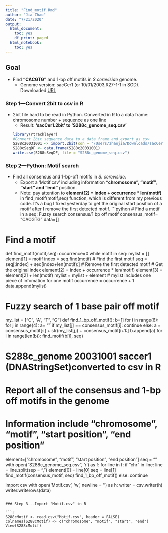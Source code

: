 ```yaml
---
title: "Find_motif.Rmd"
author: "Jia Zhao"
date: "7/21/2020"
output:
  html_document:
    toc: yes
    df_print: paged
  html_notebook:
    toc: yes
---
```

## Goal
* Find **"CACGTG"** and 1-bp off motifs in *S.cerevisiae* genome. 
  + Genome version: sacCer1 (or 10/01/2003,R27-1-1 in SGD). Downloaded [URL](http://hgdownload.soe.ucsc.edu/goldenPath/sacCer1/bigZips/)

### Step 1---Convert 2bit to csv in R
* 2bit file hard to be read in Python. Converted in R to a data frame: chromosome number + sequence as one line
  + Result: **'sacCer1.2bit' to 'S288c_genome_seq.csv'**
```r
library(rtracklayer)
#Convert 2bit sequence data to a data frame and export as csv
S288c20031001 <- import.2bit(con = "/Users/zhaojia/Downloads/sacCer1.2bit")
S288cSeqDF <- data.frame(S288c20031001)
write.csv(S288cSeqDF, file = "S288c_genome_seq.csv")
```

### Step 2---Python:  Motif search
* Find all consensus and 1-bp-off motifs in *S. cerevisiae*. 
  + Export a 'Motif.csv' including information **"chromosome", "motif", "start" and "end"** position. 
  + Note: pay attention to **element[2] = index + occurrence * len(motif)** in find_motif(motif,seq) function, which is different from my previous code. It's a bug I fixed yesterday to get the original start position of a motif after I remove the first detected motif.
```python
# Find a motif in a seq: Fuzzy search consensus/1 bp off motif 
consensus_motif= "CACGTG"
data=[]

# Find a motif 
def find_motif(motif,seq):
    occurrence=0
    while motif in seq:
        mylist = []
        element[1] = motif
        index = seq.find(motif) # Find the first motif
        seq = seq[:index] + seq[index+len(motif):] # Remove the first detected motif
        # Get the original index
        element[2] = index + occurrence * len(motif)
        element[3] = element[2] + len(motif)
        mylist = mylist + element # mylist includes one piece of infomation for one motif
        occurrence = occurrence + 1
        data.append(mylist)
    
# Fuzzy search of 1 base pair off motif
my_list = ["C", "A", "T", "G"]
def find_1_bp_off_motif():
    b=[]
    for i in range(6):
        for j in range(4):
            a= ""
            if my_list[j] == consensus_motif[i]:
                continue
            else:
                a = consensus_motif[:i] + str(my_list[j]) + consensus_motif[i+1:]
                b.append(a)
    for i in range(len(b)):
        find_motif(b[i], seq)       

# S288c_genome 20031001 saccer1 (DNAStringSet)converted to csv in R
# Report all of the consensus and 1-bp off motifs in the genome
# Information include "chromosome", "motif", "start position", "end position"

element=["chromosome", "motif", "start position", "end position"]
seq = ""
with open("S288c_genome_seq.csv", 'r') as f:
    for line in f:
        if "chr" in line:
            line = line.split(sep = ",")
            element[0] = line[0]
            seq = line[1]
            find_motif(consensus_motif, seq)
            find_1_bp_off_motif()
        else:
            continue

import csv
with open('Motif.csv', 'w', newline = '') as h:
    writer = csv.writer(h)
    writer.writerows(data)        


```

### Step 3---Import "Motif.csv" in R

```r
S288cMotif <- read.csv("Motif.csv", header = FALSE)
colnames(S288cMotif) <- c("chromosome", "motif", "start", "end")
View(S288cMotif)
```

